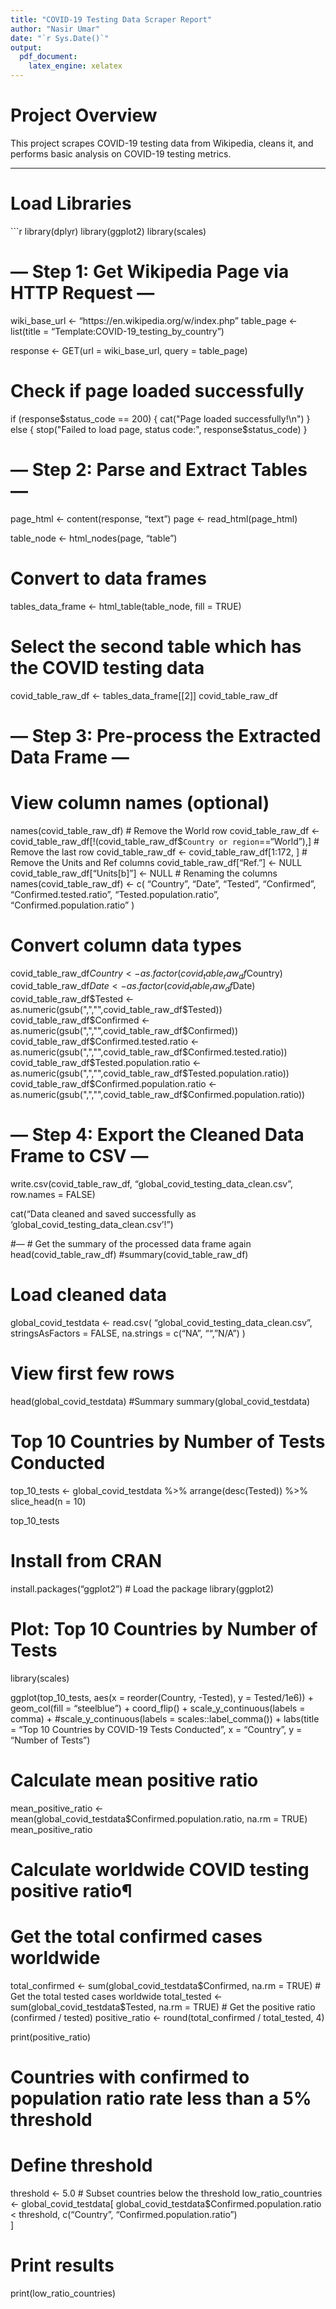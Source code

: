 ```yaml
---
title: "COVID-19 Testing Data Scraper Report"
author: "Nasir Umar"
date: "`r Sys.Date()`"
output:
  pdf_document:
    latex_engine: xelatex
---
```


# Project Overview

This project scrapes COVID-19 testing data from Wikipedia, cleans it, and performs basic analysis on COVID-19 testing metrics.

---

# Load Libraries

```r

library(dplyr)
library(ggplot2)
library(scales)

# --- Step 1: Get Wikipedia Page via HTTP Request ---
wiki_base_url <- "https://en.wikipedia.org/w/index.php"
table_page <- list(title = "Template:COVID-19_testing_by_country")

response <- GET(url = wiki_base_url, query = table_page)

# Check if page loaded successfully
if (response$status_code == 200) {
  cat("Page loaded successfully!\n")
} else {
  stop("Failed to load page, status code:", response$status_code)
}

# --- Step 2: Parse and Extract Tables ---
page_html <- content(response, "text")
page <- read_html(page_html)

table_node <- html_nodes(page, "table")

# Convert to data frames
tables_data_frame <- html_table(table_node, fill = TRUE)

# Select the second table which has the COVID testing data
covid_table_raw_df <- tables_data_frame[[2]]
covid_table_raw_df


# --- Step 3: Pre-process the Extracted Data Frame ---
# View column names (optional)
names(covid_table_raw_df)
# Remove the World row
covid_table_raw_df <- covid_table_raw_df[!(covid_table_raw_df$`Country or region`=="World"),]
# Remove the last row
covid_table_raw_df <- covid_table_raw_df[1:172, ]
# Remove the Units and Ref columns
covid_table_raw_df["Ref."] <- NULL
covid_table_raw_df["Units[b]"] <- NULL
# Renaming the columns
names(covid_table_raw_df) <- c(
  "Country", "Date", "Tested", "Confirmed", 
  "Confirmed.tested.ratio", "Tested.population.ratio", 
  "Confirmed.population.ratio"
)

# Convert column data types
covid_table_raw_df$Country <- as.factor(covid_table_raw_df$Country)
covid_table_raw_df$Date <- as.factor(covid_table_raw_df$Date)
covid_table_raw_df$Tested <- as.numeric(gsub(",","",covid_table_raw_df$Tested))
covid_table_raw_df$Confirmed <- as.numeric(gsub(",","",covid_table_raw_df$Confirmed))
covid_table_raw_df$Confirmed.tested.ratio <- as.numeric(gsub(",","",covid_table_raw_df$Confirmed.tested.ratio))
covid_table_raw_df$Tested.population.ratio <- as.numeric(gsub(",","",covid_table_raw_df$Tested.population.ratio))
covid_table_raw_df$Confirmed.population.ratio <- as.numeric(gsub(",","",covid_table_raw_df$Confirmed.population.ratio))

# --- Step 4: Export the Cleaned Data Frame to CSV ---
write.csv(covid_table_raw_df, "global_covid_testing_data_clean.csv", row.names = FALSE)

cat("Data cleaned and saved successfully as 'global_covid_testing_data_clean.csv'!\n")

#---
# Get the summary of the processed data frame again
head(covid_table_raw_df)
#summary(covid_table_raw_df)


# Load cleaned data
global_covid_testdata <- read.csv(
  "global_covid_testing_data_clean.csv",
  stringsAsFactors = FALSE,
  na.strings = c("NA", "", "N/A")
)

# View first few rows
head(global_covid_testdata)
#Summary
summary(global_covid_testdata)

# Top 10 Countries by Number of Tests Conducted
top_10_tests <- global_covid_testdata %>%
  arrange(desc(Tested)) %>%
  slice_head(n = 10)

top_10_tests

# Install from CRAN 
install.packages("ggplot2")
# Load the package
library(ggplot2)

# Plot: Top 10 Countries by Number of Tests
library(scales)

ggplot(top_10_tests, aes(x = reorder(Country, -Tested), y = Tested/1e6)) +
  geom_col(fill = "steelblue") +
  coord_flip() +
  scale_y_continuous(labels = comma) +
  #scale_y_continuous(labels = scales::label_comma()) +
  labs(title = "Top 10 Countries by COVID-19 Tests Conducted",
       x = "Country",
       y = "Number of Tests")

# Calculate mean positive ratio 
mean_positive_ratio <- mean(global_covid_testdata$Confirmed.population.ratio, na.rm = TRUE)
mean_positive_ratio

# Calculate worldwide COVID testing positive ratio¶
# Get the total confirmed cases worldwide
total_confirmed <- sum(global_covid_testdata$Confirmed, na.rm = TRUE)
# Get the total tested cases worldwide
total_tested <- sum(global_covid_testdata$Tested, na.rm = TRUE)
# Get the positive ratio (confirmed / tested)
positive_ratio <- round(total_confirmed / total_tested, 4)

print(positive_ratio)

# Countries with confirmed to population ratio rate less than a 5% threshold
# Define threshold
threshold <- 5.0
# Subset countries below the threshold
low_ratio_countries <- global_covid_testdata[
  global_covid_testdata$Confirmed.population.ratio < threshold,
  c("Country", "Confirmed.population.ratio")  
]

# Print results
print(low_ratio_countries)
